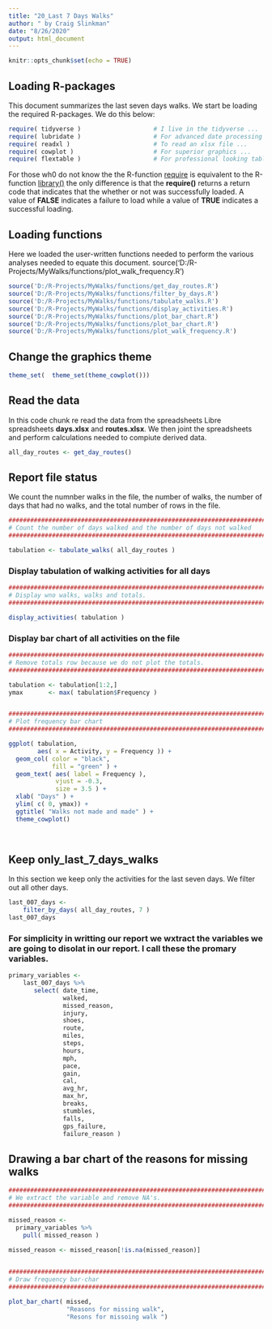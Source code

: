 ```yaml
---
title: "20_Last 7 Days Walks"
author: " by Craig Slinkman"
date: "8/26/2020"
output: html_document
---
```


```r
knitr::opts_chunk$set(echo = TRUE)
```

## Loading R-packages

This document summarizes the last seven days walks.  We start be loading the required R-packages.  We do this below:

```r
require( tidyverse )                    # I live in the tidyverse ...
require( lubridate )                    # For advanced date processing ...
require( readxl )                       # To read an xlsx file ...
require( cowplot )                      # For superior graphics ...
require( flextable )                    # For professional looking tables ...
```

For those wh0 do not know the the R-function [require](https://www.rdocumentation.org/packages/SciViews/versions/0.8-8/topics/Require) is equivalent to the R-function [library()](https://www.rdocumentation.org/packages/base/versions/3.6.2/topics/library) the only difference is that the **require()** returns a return code that indicates that the whether or not was successfully loaded.  A value of **FALSE** indicates a failure to load while a value of **TRUE** indicates a successful loading. 

## Loading functions

Here we loaded the user-written functions needed to perform the various analyses needed to equate this document.
 source('D:/R-Projects/MyWalks/functions/plot_walk_frequency.R')
```r
source('D:/R-Projects/MyWalks/functions/get_day_routes.R')
source('D:/R-Projects/MyWalks/functions/filter_by_days.R')
source('D:/R-Projects/MyWalks/functions/tabulate_walks.R')
source('D:/R-Projects/MyWalks/functions/display_activities.R')
source('D:/R-Projects/MyWalks/functions/plot_bar_chart.R')
source('D:/R-Projects/MyWalks/functions/plot_bar_chart.R')
source('D:/R-Projects/MyWalks/functions/plot_walk_frequency.R')
```

## Change the graphics theme 

```r
theme_set(  theme_set(theme_cowplot()))      
```



## Read the data 

In this code chunk re read the data from the spreadsheets Libre spreadsheets **days.xlsx** and **routes.xlsx**.  We then joint the spreadsheets and perform calculations needed to compiute derived data.

```r
all_day_routes <- get_day_routes()
```

## Report file status  

We count the numnber walks in the file, the number of walks, the number of days that had no walks, and the total number of rows in the file.

```r

#############################################################################
# Count the number of days walked and the number of days not walked
###############################################################################

tabulation <- tabulate_walks( all_day_routes )
```
  
  
### Display tabulation of walking activities for all days

```r
###############################################################################
# Display wno walks, walks and totals.
###############################################################################

display_activities( tabulation )
```

### Display bar chart of all activities on the file  

```r
################################################################################
# Remove totals row because we do not plot the totals.
################################################################################

tabulation <- tabulation[1:2,]
ymax       <- max( tabulation$Frequency )


###############################################################################
# Plot frequency bar chart
###############################################################################

ggplot( tabulation,
        aes( x = Activity, y = Frequency )) +
  geom_col( color = "black",
            fill = "green" ) +
  geom_text( aes( label = Frequency ),
             vjust = -0.3,
             size = 3.5 ) +
  xlab( "Days" ) +
  ylim( c( 0, ymax)) +
  ggtitle( "Walks not made and made" ) +
  theme_cowplot()
  
  
```








## Keep only_last_7_days_walks

In this section we keep only the activities for the last seven days.  We filter out all other days.  

```r
last_007_days <- 
    filter_by_days( all_day_routes, 7 )
last_007_days
```

### For simplicity in writting our report we wxtract the variables we are going to disolat in our report.  I call these the promary variables.  

```r
primary_variables <- 
    last_007_days %>% 
       select( date_time,
               walked,
               missed_reason,
               injury,
               shoes,
               route,
               miles,
               steps,
               hours,
               mph,
               pace,
               gain,
               cal,
               avg_hr,
               max_hr,
               breaks,
               stumbles,
               falls,
               gps_failure,
               failure_reason )
```

## Drawing a bar chart of the reasons for missing walks

```r

#############################################################################
# We extract the variable and remove NA's.
#############################################################################

missed_reason <- 
  primary_variables %>% 
    pull( missed_reason ) 
 
missed_reason <- missed_reason[!is.na(missed_reason)]


#############################################################################
# Draw frequency bar-char
#############################################################################

plot_bar_chart( missed,
                "Reasons for missing walk",
                "Resons for missoing walk ")


```






